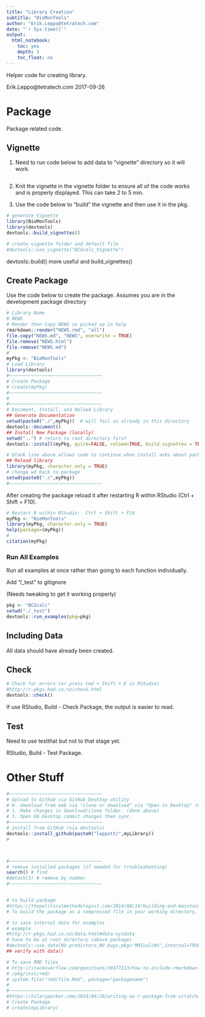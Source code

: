 ```yaml
---
title: "Library Creation"
subtitle: "BioMonTools"
author: "Erik.Leppo@tetratech.com"
date: "`r Sys.time()`"
output: 
  html_notebook:
    toc: yes
    depth: 3
    toc_float: no
---
```


Helper code for creating library.

Erik.Leppo@tetratech.com
2017-09-26

# Package

Package related code.

## Vignette

1. Need to run code below to add data to "vignette" directory so it will work.

```r

```

2. Knit the vignette in the vignette folder to ensure all of the code works and 
is properly displayed.  This can take 2 to 5 min.

3. Use the code below to "build" the vignette and then use it in the pkg.

```r
# generate Vignette
library(BioMonTools)
library(devtools)
devtools::build_vignettes()

# create vignette folder and default file
#devtools::use_vignette("BCGcalc_Vignette")
```
devtools::build() more useful and build_vignettes()

## Create Package
Use the code below to create the package.  Assumes you are in the development package directory

```r
# Library Name
# NEWS
# Render then Copy NEWS so picked up in help
rmarkdown::render("NEWS.rmd", "all")
file.copy("NEWS.md", "NEWS", overwrite = TRUE)
file.remove("NEWS.html")
file.remove("NEWS.md")
#
myPkg <- "BioMonTools"
# Load Library
library(devtools)
#~~~~~~~~~~~~~~~~~~~~~~~~~~~~~~~~~~
# Create Package
# create(myPkg)
#~~~~~~~~~~~~~~~~~~~~~~~~~~~~~~~~~~
#
#~~~~~~~~~~~~~~~~~~~~~~~~~~~~~~~~~~
# Document, Install, and Reload Library
## Generate Documentation
setwd(paste0("./",myPkg))  # will fail as already in this directory
devtools::document()
## Install New Package (locally)
setwd("..") # return to root directory first
devtools::install(myPkg, quick=FALSE, reload=TRUE, build_vignettes = TRUE)

# blank line above allows code to continue when install asks about package updates 
## Reload library
library(myPkg, character.only = TRUE)
# change wd back to package
setwd(paste0("./",myPkg))
#~~~~~~~~~~~~~~~~~~~~~~~~~~~~~~~~~~
```

After creating the package reload it after restarting R within RStudio (Ctrl + Shift + F10).

```r
# Restart R within RStudio:  Ctrl + Shift + F10
myPkg <- "BioMonTools"
library(myPkg, character.only = TRUE)
help(package=(myPkg))
#
citation(myPkg)
```

### Run All Examples
Run all examples at once rather than going to each function individually.

Add "/_test" to gitignore

(Needs tweaking to get it working properly)

```r
pkg <- "BCGcalc"
setwd("./_test")
devtools::run_examples(pkg=pkg)
```


## Including Data
All data should have already been created.

## Check

```r
# Check for errors (or press Cmd + Shift + E in RStudio)
#http://r-pkgs.had.co.nz/check.html
devtools::check()
```

If use RStudio, Build - Check Package, the output is easier to read. 


## Test
Need to use testthat but not to that stage yet.

RStudio, Build - Test Package.


# Other Stuff

```r
#~~~~~~~~~~~~~~~~~~~~~~~~~~~~~~~~~~
# Upload to Github via GitHub Desktop utility
# 0. download from web via "clone or download" via "Open in Desktop" (GitHub Desktop) if not already in GitHub Desktop
# 1. Make changes in download/clone folder. (done above)
# 3. Open GH Desktop commit changes then sync.
#~~~~~~~~~~~~~~~~~~~~~~~~~~~~~~~~~~
# install from GitHub (via devtools)
devtools::install_github(paste0("leppott/",myLibrary))
#



#~~~~~~~~~~~~~~~~~~~~~~~~~~~~~~~~~~
# remove installed packages (if needed for troubleshooting)
search() # find
#detach(3) # remove by number
#~~~~~~~~~~~~~~~~~~~~~~~~~~~~~~~~~~


# to build package
#https://thepoliticalmethodologist.com/2014/08/14/building-and-maintaining-r-packages-with-devtools-and-roxygen2/
# To build the package as a compressed file in your working directory, run build(current.code, path=getwd()).

# to save internal data for examples
# example
#http://r-pkgs.had.co.nz/data.html#data-sysdata
# have to be at root directory (above package)
#devtools::use_data(NV.predictors,NV.bugs,pkg="MMIcalcNV",internal=TRUE,overwrite=TRUE)
## verify with data()

# To save RMD files
# http://stackoverflow.com/questions/30377213/how-to-include-rmarkdown-file-in-r-package
# /pkg/inst/rmd/
# system.file("rmd/file.Rmd", package="packagename")
#
#~~~~~~~~~~~~~~~~~~~~~~~~~~~~~~~~~~
#https://hilaryparker.com/2014/04/29/writing-an-r-package-from-scratch/
# Create Package
# create(myLibrary)

```



